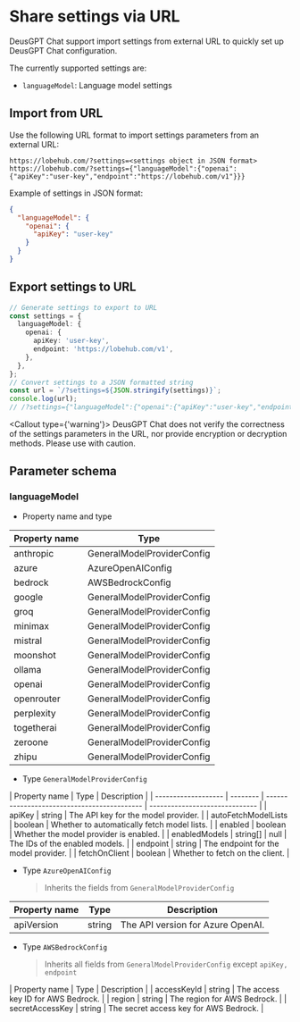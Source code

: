 # Share settings via URL

DeusGPT Chat support import settings from external URL to quickly set up DeusGPT Chat configuration.

The currently supported settings are:

- `languageModel`: Language model settings

## Import from URL

Use the following URL format to import settings parameters from an external URL:

```plaintext
https://lobehub.com/?settings=<settings object in JSON format>
https://lobehub.com/?settings={"languageModel":{"openai":{"apiKey":"user-key","endpoint":"https://lobehub.com/v1"}}}
```

Example of settings in JSON format:

```json
{
  "languageModel": {
    "openai": {
      "apiKey": "user-key"
    }
  }
}
```

## Export settings to URL

```ts
// Generate settings to export to URL
const settings = {
  languageModel: {
    openai: {
      apiKey: 'user-key',
      endpoint: 'https://lobehub.com/v1',
    },
  },
};
// Convert settings to a JSON formatted string
const url = `/?settings=${JSON.stringify(settings)}`;
console.log(url);
// /?settings={"languageModel":{"openai":{"apiKey":"user-key","endpoint":"https://lobehub.com/v1"}}}
```

<Callout type={'warning'}>
  DeusGPT Chat does not verify the correctness of the settings parameters in the URL, nor provide
  encryption or decryption methods. Please use with caution.
</Callout>

## Parameter schema

### languageModel

- Property name and type

| Property name | Type                       |
| ------------- | -------------------------- |
| anthropic     | GeneralModelProviderConfig |
| azure         | AzureOpenAIConfig          |
| bedrock       | AWSBedrockConfig           |
| google        | GeneralModelProviderConfig |
| groq          | GeneralModelProviderConfig |
| minimax       | GeneralModelProviderConfig |
| mistral       | GeneralModelProviderConfig |
| moonshot      | GeneralModelProviderConfig |
| ollama        | GeneralModelProviderConfig |
| openai        | GeneralModelProviderConfig |
| openrouter    | GeneralModelProviderConfig |
| perplexity    | GeneralModelProviderConfig |
| togetherai    | GeneralModelProviderConfig |
| zeroone       | GeneralModelProviderConfig |
| zhipu         | GeneralModelProviderConfig |

- Type `GeneralModelProviderConfig`

| Property name       | Type     | Description                                 |
| ------------------- | -------- | ------------------------------------------- | ------------------------------ |
| apiKey              | string   | The API key for the model provider.         |
| autoFetchModelLists | boolean  | Whether to automatically fetch model lists. |
| enabled             | boolean  | Whether the model provider is enabled.      |
| enabledModels       | string[] | null                                        | The IDs of the enabled models. |
| endpoint            | string   | The endpoint for the model provider.        |
| fetchOnClient       | boolean  | Whether to fetch on the client.             |

- Type `AzureOpenAIConfig`
  > Inherits the fields from `GeneralModelProviderConfig`

| Property name | Type   | Description                       |
| ------------- | ------ | --------------------------------- |
| apiVersion    | string | The API version for Azure OpenAI. |

- Type `AWSBedrockConfig`
  > Inherits all fields from `GeneralModelProviderConfig` except `apiKey, endpoint`

| Property name | Type | Description | | accessKeyId | string | The access key ID for AWS Bedrock. | | region | string | The region for AWS Bedrock. | | secretAccessKey | string | The secret access key for AWS Bedrock. |
